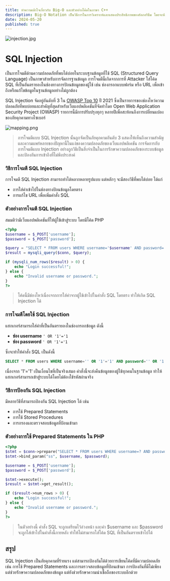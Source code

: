 ```yaml
---
title: ทำความเข้าใจเกี่ยวกับ Big-O และตัวอย่างโค้ดในภาษา C++
description: Big-O Notation เป็นวิธีการในการวิเคราะห์และแสดงประสิทธิภาพของอัลกอริธึม โดยจะพิจารณาจากจำนวนขั้นตอนการทำงานหรือเวลาที่ใช้ในการทำงานเมื่อขนาดของข้อมูลเพิ่มขึ้น
date: 2024-05-20
published: true
---
```


![injection.jpg](https://strapi-blog-cms-7x8xk.ondigitalocean.app/uploads/injection_b6d79d2c1b.jpg)

# SQL Injection 
เป็นการโจมตีด้านความปลอดภัยที่พบได้บ่อยในระบบฐานข้อมูลที่ใช้ SQL (Structured Query Language) เป็นภาษาสำหรับการจัดการฐานข้อมูล การโจมตีนี้เกิดจากการที่ Attacker ใส่โค้ด SQL ที่เป็นอันตรายลงในช่องทางการป้อนข้อมูลของผู้ใช้ เช่น ช่องกรอกแบบฟอร์ม หรือ URL เพื่อเข้าถึงหรือแก้ไขข้อมูลในฐานข้อมูลอย่างไม่ถูกต้อง

SQL Injection จัดอยู่อันดับที่ 3 ใน [OWASP Top 10](https://owasp.org/www-project-top-ten/) ปี 2021 ซึ่งเป็นรายการของช่องโหว่ความปลอดภัยที่พบบ่อยและสำคัญที่สุดสำหรับเว็บแอปพลิเคชันที่จัดทำโดย Open Web Application Security Project (OWASP) รายการนี้มีการปรับปรุงทุกๆ หลายปีเพื่อสะท้อนถึงการเปลี่ยนแปลงของภัยคุกคามทางไซเบอร์

![mapping.png](https://strapi-blog-cms-7x8xk.ondigitalocean.app/uploads/mapping_fcd8415da7.png)

> การโจมตีแบบ SQL Injection นั้นถูกจัดเป็นภัยคุกคามอันดับ 3 แสดงให้เห็นถึงความสำคัญและความแพร่หลายของปัญหานี้ในแง่ของความปลอดภัยของเว็บแอปพลิเคชัน การจัดการกับการโจมตีแบบ Injection อย่างถูกวิธีเป็นสิ่งจำเป็นในการรักษาความปลอดภัยของระบบข้อมูลและป้องกันการเข้าถึงที่ไม่พึงประสงค์

### วิธีการโจมตี SQL Injection
การโจมตี SQL Injection สามารถทำได้หลากหลายรูปแบบ แต่หลักๆ จะมีสองวิธีที่พบได้บ่อย ได้แก่
- การใส่ค่าเข้าไปในช่องทางป้อนข้อมูลโดยตรง
- การแก้ไข URL เพื่อเพิ่มคำสั่ง SQL

### ตัวอย่างการโจมตี SQL Injection
สมมติว่ามีเว็บแอปพลิเคชันที่ให้ผู้ใช้เข้าสู่ระบบ โดยมีโค้ด PHP
```php
<?php
$username = $_POST['username'];
$password = $_POST['password'];

$query = "SELECT * FROM users WHERE username='$username' AND password='$password'";
$result = mysqli_query($conn, $query);

if (mysqli_num_rows($result) > 0) {
    echo "Login successful!";
} else {
    echo "Invalid username or password.";
}
?>
```

>โค้ดนี้มีช่องโหว่เนื่องจากการใส่ค่าจากผู้ใช้เข้าไปในคำสั่ง SQL โดยตรง ทำให้เกิด SQL Injection ได้

### การโจมตีโดยใช้ SQL Injection
แฮกเกอร์สามารถใส่ค่าที่เป็นอันตรายลงในช่องกรอกข้อมูล ดังนี้
- **ช่อง username** `' OR '1'='1`
- **ช่อง password** `' OR '1'='1`

ซึ่งจะทำให้คำสั่ง SQL เป็นดังนี้
```sql
SELECT * FROM users WHERE username='' OR '1'='1' AND password='' OR '1'='1'
```
เนื่องจาก '1'='1' เป็นเงื่อนไขที่เป็นจริงเสมอ คำสั่งนี้จะส่งคืนข้อมูลของผู้ใช้ทุกคนในฐานข้อมูล ทำให้แฮกเกอร์สามารถเข้าสู่ระบบได้โดยไม่ต้องใช้รหัสผ่านจริง
### วิธีการป้องกัน SQL Injection
มีหลายวิธีที่สามารถป้องกัน SQL Injection ได้ เช่น
- การใช้ Prepared Statements
- การใช้ Stored Procedures
- การกรองและตรวจสอบข้อมูลที่ป้อนเข้ามา
### ตัวอย่างการใช้ Prepared Statements ใน PHP
```php
<?php
$stmt = $conn->prepare("SELECT * FROM users WHERE username=? AND password=?");
$stmt->bind_param("ss", $username, $password);

$username = $_POST['username'];
$password = $_POST['password'];

$stmt->execute();
$result = $stmt->get_result();

if ($result->num_rows > 0) {
    echo "Login successful!";
} else {
    echo "Invalid username or password.";
}
?>
```
> ในตัวอย่างนี้ คำสั่ง SQL จะถูกเตรียมไว้ล่วงหน้า และค่า $username และ $password จะถูกใส่เข้าไปในคำสั่งนี้ภายหลัง ทำให้ไม่สามารถใส่โค้ด SQL ที่เป็นอันตรายเข้าไปได้

## สรุป
SQL Injection เป็นภัยคุกคามที่ร้ายแรง แต่สามารถป้องกันได้ด้วยการเขียนโค้ดที่มีความปลอดภัย เช่น การใช้ Prepared Statements และการตรวจสอบข้อมูลที่ป้อนเข้ามา การป้องกันที่ดีไม่เพียงแต่ช่วยรักษาความปลอดภัยของข้อมูล แต่ยังช่วยรักษาความน่าเชื่อถือของระบบอีกด้วย